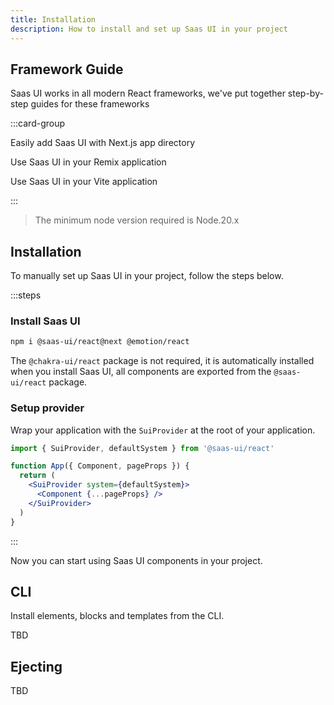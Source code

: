 ```yaml
---
title: Installation
description: How to install and set up Saas UI in your project
---
```


## Framework Guide

Saas UI works in all modern React frameworks, we've put together step-by-step
guides for these frameworks

:::card-group

<Card title="Next.js" href="/docs/getting-started/frameworks/next-app" icon="nextjs">

Easily add Saas UI with Next.js app directory

</Card>

<Card title="Remix" href="/docs/getting-started/frameworks/remix" icon="remix">

Use Saas UI in your Remix application

</Card>

<Card title="Vite" href="/docs/getting-started/frameworks/vite" icon="vite">

Use Saas UI in your Vite application

</Card>

:::

> The minimum node version required is Node.20.x

## Installation

To manually set up Saas UI in your project, follow the steps below.

:::steps

### Install Saas UI

```bash
npm i @saas-ui/react@next @emotion/react
```

The `@chakra-ui/react` package is not required, it is automatically installed when you install Saas UI, all components are exported from the `@saas-ui/react` package.

### Setup provider

Wrap your application with the `SuiProvider` at the root of your application.

```jsx
import { SuiProvider, defaultSystem } from '@saas-ui/react'

function App({ Component, pageProps }) {
  return (
    <SuiProvider system={defaultSystem}>
      <Component {...pageProps} />
    </SuiProvider>
  )
}
```

:::

Now you can start using Saas UI components in your project.

## CLI

Install elements, blocks and templates from the CLI.

TBD

## Ejecting

TBD

